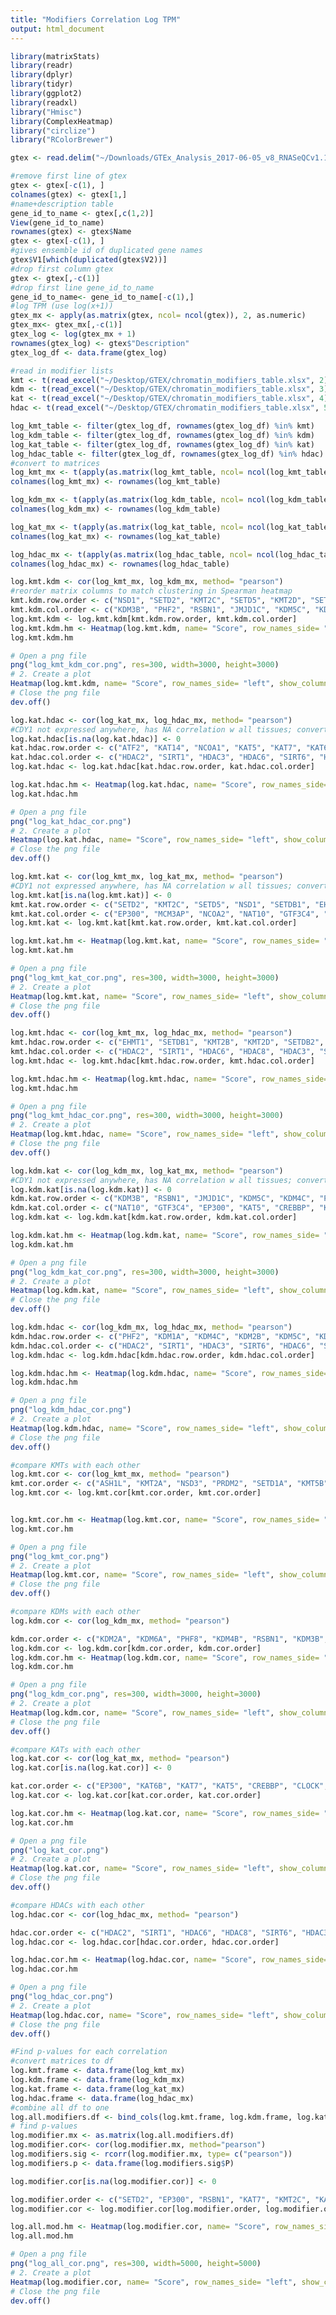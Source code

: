 ```yaml
---
title: "Modifiers Correlation Log TPM"
output: html_document
---
```


```r
library(matrixStats)
library(readr)
library(dplyr)
library(tidyr)
library(ggplot2)
library(readxl)
library("Hmisc")
library(ComplexHeatmap)
library("circlize")
library("RColorBrewer")
```
```r
gtex <- read.delim("~/Downloads/GTEx_Analysis_2017-06-05_v8_RNASeQCv1.1.9_gene_median_tpm.gct", header=FALSE, comment.char="#")
```
```r
#remove first line of gtex
gtex <- gtex[-c(1), ]
colnames(gtex) <- gtex[1,]
#name+description table
gene_id_to_name <- gtex[,c(1,2)]
View(gene_id_to_name)
rownames(gtex) <- gtex$Name
gtex <- gtex[-c(1), ]
#gives ensemble id of duplicated gene names
gtex$V1[which(duplicated(gtex$V2))]
#drop first column gtex
gtex <- gtex[,-c(1)]
#drop first line gene_id_to_name
gene_id_to_name<- gene_id_to_name[-c(1),]
#log TPM (use log(x+1))
gtex_mx <- apply(as.matrix(gtex, ncol= ncol(gtex)), 2, as.numeric)
gtex_mx<- gtex_mx[,-c(1)]
gtex_log <- log(gtex_mx + 1)
rownames(gtex_log) <- gtex$"Description"
gtex_log_df <- data.frame(gtex_log)


```


```r
#read in modifier lists
kmt <- t(read_excel("~/Desktop/GTEX/chromatin_modifiers_table.xlsx", 2))
kdm <- t(read_excel("~/Desktop/GTEX/chromatin_modifiers_table.xlsx", 3))
kat <- t(read_excel("~/Desktop/GTEX/chromatin_modifiers_table.xlsx", 4))
hdac <- t(read_excel("~/Desktop/GTEX/chromatin_modifiers_table.xlsx", 5))

log_kmt_table <- filter(gtex_log_df, rownames(gtex_log_df) %in% kmt)
log_kdm_table <- filter(gtex_log_df, rownames(gtex_log_df) %in% kdm)
log_kat_table <- filter(gtex_log_df, rownames(gtex_log_df) %in% kat)
log_hdac_table <- filter(gtex_log_df, rownames(gtex_log_df) %in% hdac)
#convert to matrices
log_kmt_mx <- t(apply(as.matrix(log_kmt_table, ncol= ncol(log_kmt_table)), 2, as.numeric))
colnames(log_kmt_mx) <- rownames(log_kmt_table)

log_kdm_mx <- t(apply(as.matrix(log_kdm_table, ncol= ncol(log_kdm_table)), 2, as.numeric))
colnames(log_kdm_mx) <- rownames(log_kdm_table)

log_kat_mx <- t(apply(as.matrix(log_kat_table, ncol= ncol(log_kat_table)), 2, as.numeric))
colnames(log_kat_mx) <- rownames(log_kat_table)

log_hdac_mx <- t(apply(as.matrix(log_hdac_table, ncol= ncol(log_hdac_table)), 2, as.numeric))
colnames(log_hdac_mx) <- rownames(log_hdac_table)


```
```r
log.kmt.kdm <- cor(log_kmt_mx, log_kdm_mx, method= "pearson")
#reorder matrix columns to match clustering in Spearman heatmap
kmt.kdm.row.order <- c("NSD1", "SETD2", "KMT2C", "SETD5", "KMT2D", "SETDB1", "EHMT1", "KMT2B", "SETD1A", "SETDB2", "KMT5B", "KMT5C", "SETD6", "SUV39H2", "DOT1L", "ASH1L", "KMT2A", "NSD3", "PRDM2", "SETD1B", "EZH1", "KMT5A", "SETMAR", "EZH2", "SUV39H1", "NSD2", "N6AMT1", "SETD7", "PRDM6", "SMYD3", "EHMT2", "SMYD2", "PRDM8", "MECOM", "PRDM7", "PRDM9", "PRDM16", "SMYD1")
kmt.kdm.col.order <- c("KDM3B", "PHF2", "RSBN1", "JMJD1C", "KDM5C", "KDM4C", "KDM1A", "KDM2B", "KDM2A", "KDM4B", "KDM4A", "PHF8", "KDM6A", "KDM3A", "KDM5B", "KDM5A", "RIOX1", "KDM1B", "KDM6B", "RIOX2", "JMJD6", "KDM8", "KDM4D", "KDM4E", "KDM7A", "UTY", "KDM5D", "HR", "KDM4F")
log.kmt.kdm <- log.kmt.kdm[kmt.kdm.row.order, kmt.kdm.col.order]
log.kmt.kdm.hm <- Heatmap(log.kmt.kdm, name= "Score", row_names_side= "left", show_column_dend= TRUE, show_row_dend= TRUE, cluster_rows=FALSE, cluster_columns=FALSE, column_names_gp = grid::gpar(fontsize = 8), row_names_gp = grid::gpar(fontsize = 8), col = colorRamp2(c(-1, -0.8, -0.5, 0, 0.5, 0.8, 1), brewer.pal(n=7, name="PRGn")))
log.kmt.kdm.hm

# Open a png file
png("log_kmt_kdm_cor.png", res=300, width=3000, height=3000) 
# 2. Create a plot
Heatmap(log.kmt.kdm, name= "Score", row_names_side= "left", show_column_dend= TRUE, show_row_dend= TRUE, cluster_rows=FALSE, cluster_columns=FALSE, column_names_gp = grid::gpar(fontsize = 8), row_names_gp = grid::gpar(fontsize = 8), col = colorRamp2(c(-1, -0.8, -0.5, 0, 0.5, 0.8, 1), brewer.pal(n=7, name="PRGn")))
# Close the png file
dev.off() 

```
```r
log.kat.hdac <- cor(log_kat_mx, log_hdac_mx, method= "pearson")
#CDY1 not expressed anywhere, has NA correlation w all tissues; convert NA to 0
log.kat.hdac[is.na(log.kat.hdac)] <- 0
kat.hdac.row.order <- c("ATF2", "KAT14", "NCOA1", "KAT5", "KAT7", "KAT6B", "CLOCK", "KAT8", "KAT2A", "MCM3AP", "TAF1", "CREBBP", "EP300", "KAT6A", "NAT10", "GTF3C4", "NCOA2", "NAA10", "NAA60", "NCOA3", "HAT1", "NAA50", "KAT2B", "CDY2A", "CDY1")
kat.hdac.col.order <- c("HDAC2", "SIRT1", "HDAC3", "HDAC6", "SIRT6", "HDAC8", "HDAC7", "HDAC10", "SIRT7", "HDAC1", "HDAC5", "HDAC4", "HDAC9", "SIRT3", "SIRT2", "HDAC11")
log.kat.hdac <- log.kat.hdac[kat.hdac.row.order, kat.hdac.col.order]

log.kat.hdac.hm <- Heatmap(log.kat.hdac, name= "Score", row_names_side= "left", show_column_dend= TRUE, show_row_dend= TRUE, cluster_rows=FALSE, cluster_columns=FALSE, column_names_gp = grid::gpar(fontsize = 8), row_names_gp = grid::gpar(fontsize = 8), col = colorRamp2(c(-1, -0.8, -0.5, 0, 0.5, 0.8, 1), brewer.pal(n=7, name="PRGn")))
log.kat.hdac.hm

# Open a png file
png("log_kat_hdac_cor.png") 
# 2. Create a plot
Heatmap(log.kat.hdac, name= "Score", row_names_side= "left", show_column_dend= TRUE, show_row_dend= TRUE, cluster_rows=FALSE, cluster_columns=FALSE, column_names_gp = grid::gpar(fontsize = 8), row_names_gp = grid::gpar(fontsize = 8), col = colorRamp2(c(-1, -0.8, -0.5, 0, 0.5, 0.8, 1), brewer.pal(n=7, name="PRGn")))
# Close the png file
dev.off() 
```
```r
log.kmt.kat <- cor(log_kmt_mx, log_kat_mx, method= "pearson")
#CDY1 not expressed anywhere, has NA correlation w all tissues; convert NA to 0
log.kmt.kat[is.na(log.kmt.kat)] <- 0
kmt.kat.row.order <- c("SETD2", "KMT2C", "SETD5", "NSD1", "SETDB1", "EHMT1", "KMT2D", "SETD1A", "KMT5B", "KMT2B", "SETDB2", "SUV39H2", "ASH1L", "KMT2A", "PRDM2", "NSD3", "EZH1", "SETD1B", "SETMAR", "KMT5A", "SETD6", "KMT5C", "N6AMT1", "SUV39H1", "NSD2", "DOT1L", "EZH2", "SETD7", "PRDM6", "SMYD3", "EHMT2", "PRDM8", "SMYD2", "MECOM", "PRDM7", "PRDM9", "PRDM16", "SMYD1")
kmt.kat.col.order <- c("EP300", "MCM3AP", "NCOA2", "NAT10", "GTF3C4", "KAT7", "KAT5", "CREBBP", "KAT6B", "KAT8", "CLOCK", "TAF1", "KAT6A", "KAT2A", "KAT14", "ATF2", "NCOA1", "NAA60", "NAA10", "NCOA3", "HAT1", "NAA50", "KAT2B", "CDY2A", "CDY1")
log.kmt.kat <- log.kmt.kat[kmt.kat.row.order, kmt.kat.col.order]

log.kmt.kat.hm <- Heatmap(log.kmt.kat, name= "Score", row_names_side= "left", show_column_dend= TRUE, show_row_dend= TRUE, cluster_rows=FALSE, cluster_columns=FALSE, column_names_gp = grid::gpar(fontsize = 8), row_names_gp = grid::gpar(fontsize = 8), col = colorRamp2(c(-1, -0.8, -0.5, 0, 0.5, 0.8, 1), brewer.pal(n=7, name="PRGn")))
log.kmt.kat.hm

# Open a png file
png("log_kmt_kat_cor.png", res=300, width=3000, height=3000) 
# 2. Create a plot
Heatmap(log.kmt.kat, name= "Score", row_names_side= "left", show_column_dend= TRUE, show_row_dend= TRUE, cluster_rows=FALSE, cluster_columns=FALSE, column_names_gp = grid::gpar(fontsize = 8), row_names_gp = grid::gpar(fontsize = 8), col = colorRamp2(c(-1, -0.8, -0.5, 0, 0.5, 0.8, 1), brewer.pal(n=7, name="PRGn")))
# Close the png file
dev.off() 
```
```r
log.kmt.hdac <- cor(log_kmt_mx, log_hdac_mx, method= "pearson")
kmt.hdac.row.order <- c("EHMT1", "SETDB1", "KMT2B", "KMT2D", "SETDB2", "SETD1B", "KMT5A", "KMT2A", "NSD3", "SETD5", "SETD2", "NSD1", "KMT5B", "SETD1A", "KMT2C", "PRDM2", "ASH1L", "EZH1", "N6AMT1", "SETMAR", "KMT5C", "SUV39H2", "SETD6", "SUV39H1", "NSD2", "SETD7", "PRDM6", "DOT1L", "EZH2", "EHMT2", "SMYD3", "PRDM8", "PRDM7", "SMYD2", "MECOM", "PRDM9", "PRDM16", "SMYD1")
kmt.hdac.col.order <- c("HDAC2", "SIRT1", "HDAC6", "HDAC8", "HDAC3", "SIRT6", "HDAC7", "HDAC1", "HDAC10", "SIRT7", "HDAC5", "HDAC4", "HDAC9", "SIRT3", "SIRT2", "HDAC11")
log.kmt.hdac <- log.kmt.hdac[kmt.hdac.row.order, kmt.hdac.col.order]

log.kmt.hdac.hm <- Heatmap(log.kmt.hdac, name= "Score", row_names_side= "left", show_column_dend= TRUE, show_row_dend= TRUE, cluster_rows=FALSE, cluster_columns=FALSE, column_names_gp = grid::gpar(fontsize = 8), row_names_gp = grid::gpar(fontsize = 7), col = colorRamp2(c(-1, -0.8, -0.5, 0, 0.5, 0.8, 1), brewer.pal(n=7, name="PRGn")))
log.kmt.hdac.hm

# Open a png file
png("log_kmt_hdac_cor.png", res=300, width=3000, height=3000) 
# 2. Create a plot
Heatmap(log.kmt.hdac, name= "Score", row_names_side= "left", show_column_dend= TRUE, show_row_dend= TRUE, cluster_rows=FALSE, cluster_columns=FALSE, column_names_gp = grid::gpar(fontsize = 8), row_names_gp = grid::gpar(fontsize = 7), col = colorRamp2(c(-1, -0.8, -0.5, 0, 0.5, 0.8, 1), brewer.pal(n=7, name="PRGn")))
# Close the png file
dev.off() 
```
```r
log.kdm.kat <- cor(log_kdm_mx, log_kat_mx, method= "pearson")
#CDY1 not expressed anywhere, has NA correlation w all tissues; convert NA to 0
log.kdm.kat[is.na(log.kdm.kat)] <- 0
kdm.kat.row.order <- c("KDM3B", "RSBN1", "JMJD1C", "KDM5C", "KDM4C", "PHF2", "KDM1A", "PHF8", "KDM6A", "KDM3A", "KDM2A", "KDM4B", "KDM2B", "KDM5B", "KDM4A", "KDM1B", "RIOX1", "KDM5A", "JMJD6", "KDM6B", "KDM4D", "KDM8", "KDM4E", "RIOX2", "KDM7A", "UTY", "KDM5D", "HR", "KDM4F")
kdm.kat.col.order <- c("NAT10", "GTF3C4", "EP300", "KAT5", "CREBBP", "KAT7", "NCOA2", "KAT6A", "MCM3AP", "KAT6B", "TAF1", "KAT8", "CLOCK", "NCOA3", "HAT1", "NAA50", "NAA10", "KAT14", "KAT2A", "ATF2", "NCOA1", "NAA60", "CDY2A", "KAT2B", "CDY1")
log.kdm.kat <- log.kdm.kat[kdm.kat.row.order, kdm.kat.col.order]

log.kdm.kat.hm <- Heatmap(log.kdm.kat, name= "Score", row_names_side= "left", show_column_dend= TRUE, show_row_dend= TRUE, cluster_rows=FALSE, cluster_columns=FALSE, column_names_gp = grid::gpar(fontsize = 8), row_names_gp = grid::gpar(fontsize = 8), col = colorRamp2(c(-1, -0.8, -0.5, 0, 0.5, 0.8, 1), brewer.pal(n=7, name="PRGn")))
log.kdm.kat.hm

# Open a png file
png("log_kdm_kat_cor.png", res=300, width=3000, height=3000) 
# 2. Create a plot
Heatmap(log.kdm.kat, name= "Score", row_names_side= "left", show_column_dend= TRUE, show_row_dend= TRUE, cluster_rows=FALSE, cluster_columns=FALSE, column_names_gp = grid::gpar(fontsize = 8), row_names_gp = grid::gpar(fontsize = 8), col = colorRamp2(c(-1, -0.8, -0.5, 0, 0.5, 0.8, 1), brewer.pal(n=7, name="PRGn")))
# Close the png file
dev.off() 
```
```r
log.kdm.hdac <- cor(log_kdm_mx, log_hdac_mx, method= "pearson")
kdm.hdac.row.order <- c("PHF2", "KDM1A", "KDM4C", "KDM2B", "KDM5C", "KDM4A", "KDM4B", "KDM2A", "PHF8", "KDM6A", "RSBN1", "KDM3B", "JMJD1C", "KDM5B", "KDM3A", "RIOX1", "KDM1B", "KDM6B", "KDM4E", "KDM5A", "RIOX2", "JMJD6", "KDM7A", "KDM8", "KDM4D", "UTY", "KDM5D", "HR", "KDM4F")
kdm.hdac.col.order <- c("HDAC2", "SIRT1", "HDAC3", "SIRT6", "HDAC6", "SIRT7", "HDAC7", "HDAC1", "HDAC8", "HDAC10", "HDAC4", "HDAC5", "SIRT3", "HDAC9", "SIRT2", "HDAC11")
log.kdm.hdac <- log.kdm.hdac[kdm.hdac.row.order, kdm.hdac.col.order]

log.kdm.hdac.hm <- Heatmap(log.kdm.hdac, name= "Score", row_names_side= "left", show_column_dend= TRUE, show_row_dend= TRUE, cluster_rows=FALSE, cluster_columns=FALSE, column_names_gp = grid::gpar(fontsize = 8), row_names_gp = grid::gpar(fontsize = 8), col = colorRamp2(c(-1, -0.8, -0.5, 0, 0.5, 0.8, 1), brewer.pal(n=7, name="PRGn")))
log.kdm.hdac.hm

# Open a png file
png("log_kdm_hdac_cor.png") 
# 2. Create a plot
Heatmap(log.kdm.hdac, name= "Score", row_names_side= "left", show_column_dend= TRUE, show_row_dend= TRUE, cluster_rows=FALSE, cluster_columns=FALSE, column_names_gp = grid::gpar(fontsize = 8), row_names_gp = grid::gpar(fontsize = 8), col = colorRamp2(c(-1, -0.8, -0.5, 0, 0.5, 0.8, 1), brewer.pal(n=7, name="PRGn")))
# Close the png file
dev.off() 
```
```r
#compare KMTs with each other
log.kmt.cor <- cor(log_kmt_mx, method= "pearson")
kmt.cor.order <- c("ASH1L", "KMT2A", "NSD3", "PRDM2", "SETD1A", "KMT5B", "SETD2", "SETD5", "KMT2C", "EHMT1", "SETDB1", "KMT2D", "KMT2B", "SETDB2", "NSD1", "SUV39H2", "KMT5C", "SETD6", "SUV39H1", "NSD2", "SETD1B", "KMT5A", "EZH1", "SETMAR", "N6AMT1", "DOT1L", "EZH2", "SMYD3", "EHMT2", "SMYD2", "PRDM7", "PRDM6", "SETD7", "PRDM8", "MECOM", "PRDM9", "PRDM16", "SMYD1")
log.kmt.cor <- log.kmt.cor[kmt.cor.order, kmt.cor.order]


log.kmt.cor.hm <- Heatmap(log.kmt.cor, name= "Score", row_names_side= "left", show_column_dend= TRUE, show_row_dend= TRUE, cluster_rows=FALSE, cluster_columns=FALSE, column_names_gp = grid::gpar(fontsize = 7), row_names_gp = grid::gpar(fontsize = 7), col = colorRamp2(c(-1, -0.8, -0.5, 0, 0.5, 0.8, 1), brewer.pal(n=7, name="PRGn")))
log.kmt.cor.hm

# Open a png file
png("log_kmt_cor.png") 
# 2. Create a plot
Heatmap(log.kmt.cor, name= "Score", row_names_side= "left", show_column_dend= TRUE, show_row_dend= TRUE, cluster_rows=FALSE, cluster_columns=FALSE, column_names_gp = grid::gpar(fontsize = 7), row_names_gp = grid::gpar(fontsize = 7), col = colorRamp2(c(-1, -0.8, -0.5, 0, 0.5, 0.8, 1), brewer.pal(n=7, name="PRGn")))
# Close the png file
dev.off() 
```

```r
#compare KDMs with each other
log.kdm.cor <- cor(log_kdm_mx, method= "pearson")

kdm.cor.order <- c("KDM2A", "KDM6A", "PHF8", "KDM4B", "RSBN1", "KDM3B", "KDM5C", "KDM4C", "JMJD1C", "PHF2", "KDM1A", "KDM2B", "KDM5B", "KDM4A", "KDM3A", "KDM5A", "KDM1B", "RIOX1", "KDM6B", "JMJD6", "RIOX2", "KDM7A", "KDM4E", "KDM8", "KDM4D", "UTY", "KDM5D", "HR", "KDM4F")
log.kdm.cor <- log.kdm.cor[kdm.cor.order, kdm.cor.order]
log.kdm.cor.hm <- Heatmap(log.kdm.cor, name= "Score", row_names_side= "left", show_column_dend= TRUE, show_row_dend= TRUE, cluster_rows=FALSE, cluster_columns=FALSE, column_names_gp = grid::gpar(fontsize = 7), row_names_gp = grid::gpar(fontsize = 7), col = colorRamp2(c(-1, -0.8, -0.5, 0, 0.5, 0.8, 1), brewer.pal(n=7, name="PRGn")))
log.kdm.cor.hm

# Open a png file
png("log_kdm_cor.png", res=300, width=3000, height=3000) 
# 2. Create a plot
Heatmap(log.kdm.cor, name= "Score", row_names_side= "left", show_column_dend= TRUE, show_row_dend= TRUE, cluster_rows=FALSE, cluster_columns=FALSE, column_names_gp = grid::gpar(fontsize = 7), row_names_gp = grid::gpar(fontsize = 7), col = colorRamp2(c(-1, -0.8, -0.5, 0, 0.5, 0.8, 1), brewer.pal(n=7, name="PRGn")))
# Close the png file
dev.off() 
```

```r
#compare KATs with each other
log.kat.cor <- cor(log_kat_mx, method= "pearson")
log.kat.cor[is.na(log.kat.cor)] <- 0

kat.cor.order <- c("EP300", "KAT6B", "KAT7", "KAT5", "CREBBP", "CLOCK", "NAT10", "GTF3C4", "NCOA2", "MCM3AP", "TAF1", "KAT6A", "KAT8", "KAT2A", "ATF2", "KAT14", "NCOA1", "NAA10", "NCOA3", "HAT1", "NAA50", "NAA60", "KAT2B", "CDY2A", "CDY1")
log.kat.cor <- log.kat.cor[kat.cor.order, kat.cor.order]

log.kat.cor.hm <- Heatmap(log.kat.cor, name= "Score", row_names_side= "left", show_column_dend= TRUE, show_row_dend= TRUE, cluster_rows=FALSE, cluster_columns=FALSE, column_names_gp = grid::gpar(fontsize = 7), row_names_gp = grid::gpar(fontsize = 7), col = colorRamp2(c(-1, -0.8, -0.5, 0, 0.5, 0.8, 1), brewer.pal(n=7, name="PRGn")))
log.kat.cor.hm

# Open a png file
png("log_kat_cor.png") 
# 2. Create a plot
Heatmap(log.kat.cor, name= "Score", row_names_side= "left", show_column_dend= TRUE, show_row_dend= TRUE, column_names_gp = grid::gpar(fontsize = 7), row_names_gp = grid::gpar(fontsize = 7), cluster_rows=FALSE, cluster_columns=FALSE, col = colorRamp2(c(-1, -0.8, -0.5, 0, 0.5, 0.8, 1), brewer.pal(n=7, name="PRGn")))
# Close the png file
dev.off() 
```
```r
#compare HDACs with each other
log.hdac.cor <- cor(log_hdac_mx, method= "pearson")

hdac.cor.order <- c("HDAC2", "SIRT1", "HDAC6", "HDAC8", "SIRT6", "HDAC3", "HDAC7", "HDAC10", "SIRT7", "HDAC1", "HDAC4", "HDAC5", "HDAC9", "SIRT3", "SIRT2", "HDAC11")
log.hdac.cor <- log.hdac.cor[hdac.cor.order, hdac.cor.order]

log.hdac.cor.hm <- Heatmap(log.hdac.cor, name= "Score", row_names_side= "left", show_column_dend= TRUE, show_row_dend= TRUE, cluster_rows=FALSE, cluster_columns=FALSE, column_names_gp = grid::gpar(fontsize = 7), row_names_gp = grid::gpar(fontsize = 7), col = colorRamp2(c(-1, -0.8, -0.5, 0, 0.5, 0.8, 1), brewer.pal(n=7, name="PRGn")))
log.hdac.cor.hm

# Open a png file
png("log_hdac_cor.png") 
# 2. Create a plot
Heatmap(log.hdac.cor, name= "Score", row_names_side= "left", show_column_dend= TRUE, show_row_dend= TRUE, cluster_rows=FALSE, cluster_columns=FALSE, column_names_gp = grid::gpar(fontsize = 7), row_names_gp = grid::gpar(fontsize = 7), col = colorRamp2(c(-1, -0.8, -0.5, 0, 0.5, 0.8, 1), brewer.pal(n=7, name="PRGn")))
# Close the png file
dev.off() 
```

```r
#Find p-values for each correlation
#convert matrices to df
log.kmt.frame <- data.frame(log_kmt_mx)
log.kdm.frame <- data.frame(log_kdm_mx)
log.kat.frame <- data.frame(log_kat_mx)
log.hdac.frame <- data.frame(log_hdac_mx)
#combine all df to one
log.all.modifiers.df <- bind_cols(log.kmt.frame, log.kdm.frame, log.kat.frame, log.hdac.frame)
# find p-values
log.modifier.mx <- as.matrix(log.all.modifiers.df)
log.modifier.cor<- cor(log.modifier.mx, method="pearson")
log.modifiers.sig <- rcorr(log.modifier.mx, type= c("pearson"))
log.modifiers.p <- data.frame(log.modifiers.sig$P)

log.modifier.cor[is.na(log.modifier.cor)] <- 0

log.modifier.order <- c("SETD2", "EP300", "RSBN1", "KAT7", "KMT2C", "KAT5", "CREBBP", "KDM3B", "KAT6B", "HDAC2", "CLOCK", "SIRT1", "SETD1A", "KMT5B", "KAT8", "MCM3AP", "JMJD1C", "TAF1", "SETD5", "KDM5C", "KDM4C", "ASH1L", "PHF2", "KMT2A", "NSD3", "PRDM2", "EHMT1", "SETDB1", "KMT2D", "KMT2B", "KMT2A", "KDM4B", "PHF8", "SETDB2", "NSD1", "KDM1A", "NAT10", "GTF3C4", "KDM2B", "SUV39H2", "HDAC3", "KDM4A", "NCOA2", "KDM6A", "KDM5B", "KDM3A", "KAT6A", "KDM5A", "KDM1B", "KMT5C", "SETD6", "SIRT6", "RIOX1", "DOT1L", "KDM6B", "SETD1B", "KMT5A", "SETMAR", "HDAC7", "EZH1", "NAA10", "HDAC8", "NCOA3", "HAT1", "NAA50", "RIOX2", "KAT2A", "HDAC6", "ATF2", "N6AMT1", "KAT14", "NCOA1", "SUV39H1", "NSD2", "JMJD6", "HDAC4", "HDAC5", "HDAC10", "NAA60", "KDM8", "SIRT7", "EZH2", "HDAC1", "KDM4E", "SETD7", "PRDM6", "KDM7A", "KDM4D", "SMYD3", "SIRT3", "EHMT2", "HDAC9", "PRDM8", "UTY", "KDM5D", "SMYD2", "MECOM", "PRDM7", "KDM4F", "CDY2A", "PRDM9", "HR", "KAT2B", "SIRT2", "HDAC11", "CDY1", "PRDM16", "SMYD1")
log.modifier.cor <- log.modifier.cor[log.modifier.order, log.modifier.order]

log.all.mod.hm <- Heatmap(log.modifier.cor, name= "Score", row_names_side= "left", show_column_dend= TRUE, show_row_dend= TRUE, cluster_rows=FALSE, cluster_columns=FALSE, column_names_gp = grid::gpar(fontsize = 7), row_names_gp = grid::gpar(fontsize = 7), col = colorRamp2(c(-1, -0.8, -0.5, 0, 0.5, 0.8, 1), brewer.pal(n=7, name="PRGn")))
log.all.mod.hm

# Open a png file
png("log_all_cor.png", res=300, width=5000, height=5000) 
# 2. Create a plot
Heatmap(log.modifier.cor, name= "Score", row_names_side= "left", show_column_dend= TRUE, show_row_dend= TRUE, cluster_rows=FALSE, cluster_columns=FALSE, column_names_gp = grid::gpar(fontsize = 7), row_names_gp = grid::gpar(fontsize = 7), col = colorRamp2(c(-1, -0.8, -0.5, 0, 0.5, 0.8, 1), brewer.pal(n=7, name="PRGn")))
# Close the png file
dev.off() 
```
